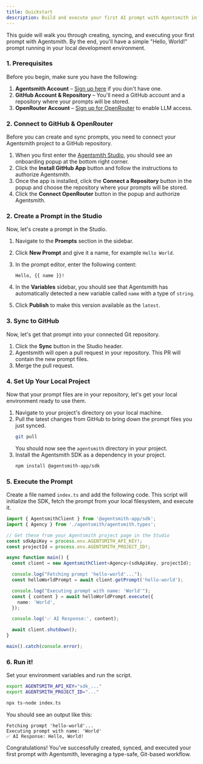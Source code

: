```yaml
---
title: Quickstart
description: Build and execute your first AI prompt with Agentsmith in 5 minutes.
---
```



This guide will walk you through creating, syncing, and executing your first prompt with Agentsmith. By the end, you'll have a simple "Hello, World!" prompt running in your local development environment.

### 1. Prerequisites

Before you begin, make sure you have the following:

1. **Agentsmith Account** – [Sign up here](https://app.agentsmith.app/sign-in) if you don't have one.
2. **GitHub Account & Repository** – You'll need a GitHub account and a repository where your prompts will be stored.
3. **OpenRouter Account** – [Sign up for OpenRouter](https://openrouter.ai/) to enable LLM access.

### 2. Connect to GitHub & OpenRouter

Before you can create and sync prompts, you need to connect your Agentsmith project to a GitHub repository.

1.  When you first enter the [Agentsmith Studio](https://app.agentsmith.app/studio), you should see an onboarding popup at the bottom right corner.
2.  Click the **Install GitHub App** button and follow the instructions to authorize Agentsmith.
3.  Once the app is installed, click the **Connect a Repository** button in the popup and choose the repository where your prompts will be stored.
4.  Click the **Connect OpenRouter** button in the popup and authorize Agentsmith.

### 2. Create a Prompt in the Studio

Now, let's create a prompt in the Studio.

1.  Navigate to the **Prompts** section in the sidebar.
2.  Click **New Prompt** and give it a name, for example `Hello World`.
3.  In the prompt editor, enter the following content:

    ```jinja
    Hello, {{ name }}!
    ```

4.  In the **Variables** sidebar, you should see that Agentsmith has automatically detected a new variable called `name` with a type of `string`.
5.  Click **Publish** to make this version available as the `latest`.

### 3. Sync to GitHub

Now, let's get that prompt into your connected Git repository.

1.  Click the <RefreshCcw className="w-4 h-4 inline-block" /> **Sync** button in the Studio header.
2.  Agentsmith will open a pull request in your repository. This PR will contain the new prompt files.
3.  Merge the pull request.

### 4. Set Up Your Local Project

Now that your prompt files are in your repository, let's get your local environment ready to use them.

1.  Navigate to your project's directory on your local machine.
2.  Pull the latest changes from GitHub to bring down the prompt files you just synced.
    ```bash
    git pull
    ```
    You should now see the `agentsmith` directory in your project.
3.  Install the Agentsmith SDK as a dependency in your project.
    ```bash
    npm install @agentsmith-app/sdk
    ```

### 5. Execute the Prompt

Create a file named `index.ts` and add the following code. This script will initialize the SDK, fetch the prompt from your local filesystem, and execute it.

```ts
import { AgentsmithClient } from '@agentsmith-app/sdk';
import { Agency } from './agentsmith/agentsmith.types';

// Get these from your Agentsmith project page in the Studio
const sdkApiKey = process.env.AGENTSMITH_API_KEY!;
const projectId = process.env.AGENTSMITH_PROJECT_ID!;

async function main() {
  const client = new AgentsmithClient<Agency>(sdkApiKey, projectId);

  console.log("Fetching prompt 'hello-world'...");
  const helloWorldPrompt = await client.getPrompt('hello-world');

  console.log("Executing prompt with name: 'World'");
  const { content } = await helloWorldPrompt.execute({
    name: 'World',
  });

  console.log('✅ AI Response:', content);

  await client.shutdown();
}

main().catch(console.error);
```

### 6. Run it!

Set your environment variables and run the script.

```bash
export AGENTSMITH_API_KEY="sdk_..."
export AGENTSMITH_PROJECT_ID="..."

npx ts-node index.ts
```

You should see an output like this:

```
Fetching prompt 'hello-world'...
Executing prompt with name: 'World'
✅ AI Response: Hello, World!
```

Congratulations! You've successfully created, synced, and executed your first prompt with Agentsmith, leveraging a type-safe, Git-based workflow.
